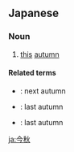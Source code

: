 ==Japanese==
{{ja-kanjitab|こん|しゅう|yomi=o}}

===Noun===
{{ja-noun|こんしゅう}}

# [[this]] [[autumn]]

====Related terms====
* {{ja-r|来秋|らいしゅう}}: next autumn
* {{ja-r|昨秋|さくしゅう}}: last autumn
* {{ja-r|去秋|きょしゅう}}: last autumn

[[ja:今秋]]